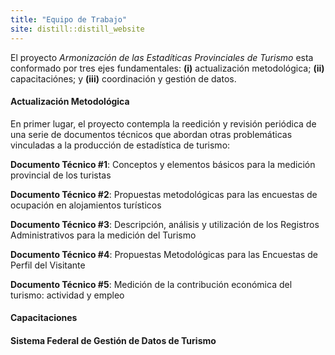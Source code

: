 ```yaml
---
title: "Equipo de Trabajo"
site: distill::distill_website
---
```


El proyecto _Armonización de las Estadíticas Provinciales de Turismo_ esta conformado por tres ejes fundamentales: **(i)** actualización metodológica; **(ii)** capacitaciónes; y **(iii)** coordinación y gestión de datos.  


#### Actualización Metodológica 

En primer lugar, el proyecto contempla la reedición y revisión periódica de una serie de documentos técnicos que abordan otras problemáticas vinculadas a la producción de estadística de turismo:

**Documento Técnico #1**: Conceptos y elementos básicos para la medición provincial de los turistas

**Documento Técnico #2**: Propuestas metodológicas para las encuestas de ocupación en alojamientos turísticos

**Documento Técnico #3**: Descripción, análisis y utilización de los Registros Administrativos para la medición del Turismo

**Documento Técnico #4**: Propuestas Metodológicas para las Encuestas de Perfil del Visitante

**Documento Técnico #5**: Medición de la contribución económica del turismo: actividad y empleo


#### Capacitaciones


#### Sistema Federal de Gestión de Datos de Turismo